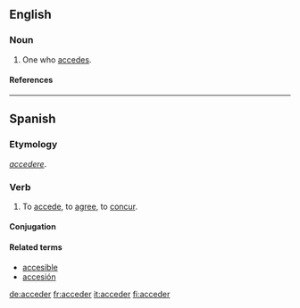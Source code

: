 ==English==

===Noun===
{{en-noun}}

# One who [[accede]]s.

====References====
{{R:Webster 1913}}

----

==Spanish==

===Etymology===
{{L.|es}} ''[[accedere]]''.

===Verb===
{{es-verb-er|acced}}

# To [[accede]], to [[agree]], to [[concur]].

==== Conjugation ====
{{es-conj-er|acced}}

====Related terms====
*[[accesible]]
*[[accesión]]

[[de:acceder]]
[[fr:acceder]]
[[it:acceder]]
[[fi:acceder]]